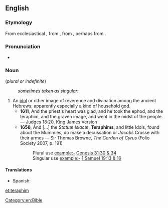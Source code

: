 ==English==

===Etymology===
From ecclesiastical {{etyl|la}} {{term|theraphim|lang=la}}, from {{etyl|grc}} {{term|θεραφίν|tr=theraphin|lang=grc}}, from {{etyl|he}} {{term|תרפים|תְּרָפִים|household gods|tr=t'rafím|lang=he}}, perhaps from {{etyl|sem-jar}}.

===Pronunciation===
* {{IPA|/ˈtɛɹəfɪm/}}

===Noun===
{{head|en}} (''plural or indefinite'')

: ''sometimes taken as singular:''

{{en-noun}}

# An [[idol]] or other image of reverence and divination among the ancient Hebrews; apparently especially a kind of household god.
#* '''1611''', And the priest's heart was glad, and he took the ephod, and the teraphim, and the graven image, and went in the midst of the people. — Judges 18:20, King James Version
#* '''1658''', And [...] the ''Statuæ Isiacæ'', '''Teraphims''', and little Idols, found about the Mummies, do make a decussation or ''Jacobs'' Crosse with their armes — Sir Thomas Browne, ''The Garden of Cyrus'' (Folio Society 2007, p. 191)
#*: Plural use example:- [http://en.wikisource.org/wiki/Bible_%28World_English%29/Genesis#Chapter_31 Genesis 31:30 & 34]
#*: Singular use example:- [http://en.wikisource.org/wiki/Bible_%28World_English%29/1_Samuel#Chapter_19 1 Samuel 19:13 & 16]

====Translations====
{{trans-top|An idol or other image}}
* Spanish: {{t-|es|terafim|m}}
{{trans-mid}}
{{trans-bottom}}

[[Category:en:Bible]]

[[et:teraphim]]